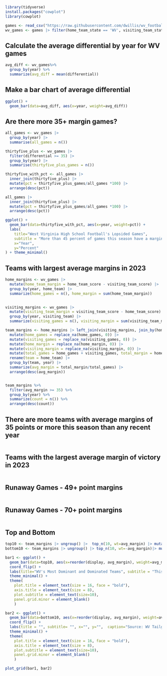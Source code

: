 ```r
library(tidyverse)
install.packages("cowplot")
library(cowplot)
```

```r
games <- read_csv("https://raw.githubusercontent.com/dwillis/wv_football/main/scores.csv")
wv_games <- games |> filter(home_team_state == 'WV', visiting_team_state == 'WV')

```

## Calculate the average differential by year for WV games

```r

avg_diff <- wv_games%>% 
  group_by(year) %>% 
  summarize(avg_diff = mean(differential)) 

```


## Make a bar chart of average differential

```r

ggplot() + 
  geom_bar(data=avg_diff, aes(x=year, weight=avg_diff))
```

## Are there more 35+ margin games?

```r
all_games <- wv_games |> 
  group_by(year) |> 
  summarise(all_games = n())

thirtyfive_plus <- wv_games |> 
  filter(differential >= 35) |> 
  group_by(year) |> 
  summarise(thirtyfive_plus_games = n())

thirtyfive_with_pct <- all_games |> 
  inner_join(thirtyfive_plus) |> 
  mutate(pct = thirtyfive_plus_games/all_games *100) |> 
  arrange(desc(pct))

all_games |> 
  inner_join(thirtyfive_plus) |> 
  mutate(pct = thirtyfive_plus_games/all_games *100) |> 
  arrange(desc(pct))
```
```r
ggplot() + 
  geom_bar(data=thirtyfive_with_pct, aes(x=year, weight=pct)) +
  labs(
    title="West Virginia High School Football's Lopsided Games", 
    subtitle = "More than 45 percent of games this season have a margin of 35 or more points, a modern high.",
    x="Year", 
    y="Percent"
) + theme_minimal()
```

## Teams with largest average margins in 2023

```r
home_margins <- wv_games |> 
  mutate(home_team_margin = home_team_score - visiting_team_score) |> 
  group_by(year, home_team) |> 
  summarize(home_games = n(), home_margin = sum(home_team_margin))
  

visiting_margins <- wv_games |> 
  mutate(visiting_team_margin = visiting_team_score - home_team_score) |> 
  group_by(year, visiting_team) |> 
  summarize(visiting_games = n(), visiting_margin = sum(visiting_team_margin))

team_margins <- home_margins |> left_join(visiting_margins, join_by(home_team == visiting_team, year == year)) |> 
  mutate(home_games = replace_na(home_games, 0)) |> 
  mutate(visiting_games = replace_na(visiting_games, 0)) |> 
  mutate(home_margin = replace_na(home_margin, 0)) |> 
  mutate(visiting_margin = replace_na(visiting_margin, 0)) |> 
  mutate(total_games = home_games + visiting_games, total_margin = home_margin + visiting_margin) |>
  rename(team = home_team) |> 
  group_by(team, year) |> 
  summarize(avg_margin = total_margin/total_games) |> 
  arrange(desc(avg_margin))


team_margins %>% 
  filter(avg_margin >= 35) %>% 
  group_by(year) %>% 
  summarize(count = n()) %>% 
  arrange(desc(count))

```

## There are more teams with average margins of 35 points or more this season than any recent year

```r

```

## Teams with the largest average margin of victory in 2023

```r

```

## Runaway Games - 49+ point margins

```r

```

## Runaway Games - 70+ point margins

```r

```


## Top and Bottom

```r
top10 <- team_margins |> ungroup() |>  top_n(10, wt=avg_margin) |> mutate(display = paste(team, year))
bottom10 <- team_margins |> ungroup() |> top_n(10, wt=-avg_margin)|> mutate(display = paste(team, year))

bar1 <- ggplot() + 
  geom_bar(data=top10, aes(x=reorder(display, avg_margin), weight=avg_margin)) +
  coord_flip() + 
  labs(title="WV's Most Dominant and Dominated Teams", subtitle = "This season has seen some historically lopsided results.",  x="", y="Average margin in points", caption = "") + 
  theme_minimal() + 
  theme(
    plot.title = element_text(size = 16, face = "bold"),
    axis.title = element_text(size = 8), 
    plot.subtitle = element_text(size=10), 
    panel.grid.minor = element_blank()
    )

bar2 <- ggplot() + 
  geom_bar(data=bottom10, aes(x=reorder(display, avg_margin), weight=avg_margin)) +
  coord_flip() +  
  labs(title = "", subtitle= "", x="", y="",  caption="Source: WV Tailgate Central | By Derek Willis") + 
  theme_minimal() + 
  theme(
    plot.title = element_text(size = 16, face = "bold"),
    axis.title = element_text(size = 8), 
    plot.subtitle = element_text(size=10), 
    panel.grid.minor = element_blank()
    )

plot_grid(bar1, bar2) 
```

